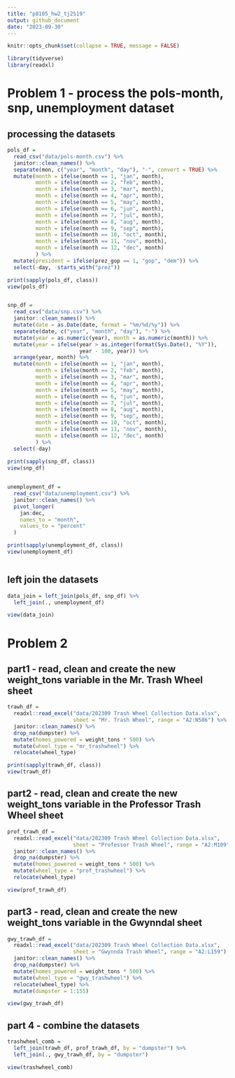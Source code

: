 ```yaml
---
title: "p8105_hw2_tj2519"
output: github_document
date: "2023-09-30"
---
```


```r
knitr::opts_chunk$set(collapse = TRUE, message = FALSE)
```

```r
library(tidyverse)
library(readxl)
```


# Problem 1 - process the pols-month, snp, unemployment dataset
## processing the datasets
```r
pols_df = 
  read_csv("data/pols-month.csv") %>% 
  janitor::clean_names() %>% 
  separate(mon, c("year", "month", "day"), "-", convert = TRUE) %>% 
  mutate(month = ifelse(month == 1, "jan", month),
         month = ifelse(month == 2, "feb", month),
         month = ifelse(month == 3, "mar", month),
         month = ifelse(month == 4, "apr", month),
         month = ifelse(month == 5, "may", month),
         month = ifelse(month == 6, "jun", month),
         month = ifelse(month == 7, "jul", month),
         month = ifelse(month == 8, "aug", month),
         month = ifelse(month == 9, "sep", month),
         month = ifelse(month == 10, "oct", month),
         month = ifelse(month == 11, "nov", month),
         month = ifelse(month == 12, "dec", month)
         ) %>% 
  mutate(president = ifelse(prez_gop == 1, "gop", "dem")) %>% 
  select(-day, -starts_with("prez"))

print(sapply(pols_df, class))
view(pols_df)


snp_df = 
  read_csv("data/snp.csv") %>% 
  janitor::clean_names() %>% 
  mutate(date = as.Date(date, format = "%m/%d/%y")) %>% 
  separate(date, c("year", "month", "day"), "-") %>% 
  mutate(year = as.numeric(year), month = as.numeric(month)) %>% 
  mutate(year = ifelse(year > as.integer(format(Sys.Date(), "%Y")), 
                       year - 100, year)) %>% 
  arrange(year, month) %>% 
  mutate(month = ifelse(month == 1, "jan", month),
         month = ifelse(month == 2, "feb", month),
         month = ifelse(month == 3, "mar", month),
         month = ifelse(month == 4, "apr", month),
         month = ifelse(month == 5, "may", month),
         month = ifelse(month == 6, "jun", month),
         month = ifelse(month == 7, "jul", month),
         month = ifelse(month == 8, "aug", month),
         month = ifelse(month == 9, "sep", month),
         month = ifelse(month == 10, "oct", month),
         month = ifelse(month == 11, "nov", month),
         month = ifelse(month == 12, "dec", month)
         ) %>%
  select(-day)
  
print(sapply(snp_df, class))
view(snp_df)


unemployment_df = 
  read_csv("data/unemployment.csv") %>% 
  janitor::clean_names() %>% 
  pivot_longer(
    jan:dec,
    names_to = "month",
    values_to = "percent"
  )

print(sapply(unemployment_df, class))  
view(unemployment_df)



```

## left join the datasets
```r
data_join = left_join(pols_df, snp_df) %>% 
  left_join(., unemployment_df)

view(data_join)
```



# Problem 2 
## part1 - read, clean and create the new weight_tons variable in the Mr. Trash Wheel sheet
```r
trawh_df = 
  readxl::read_excel("data/202309 Trash Wheel Collection Data.xlsx", 
                     sheet = "Mr. Trash Wheel", range = "A2:N586") %>% 
  janitor::clean_names() %>% 
  drop_na(dumpster) %>% 
  mutate(homes_powered = weight_tons * 500) %>% 
  mutate(wheel_type = "mr_trashwheel") %>% 
  relocate(wheel_type)

print(sapply(trawh_df, class))
view(trawh_df)
```

## part2 -  read, clean and create the new weight_tons variable in the Professor Trash Wheel sheet
```r
prof_trawh_df = 
  readxl::read_excel("data/202309 Trash Wheel Collection Data.xlsx", 
                     sheet = "Professor Trash Wheel", range = "A2:M109") %>%
  janitor::clean_names() %>%
  drop_na(dumpster) %>% 
  mutate(homes_powered = weight_tons * 500) %>% 
  mutate(wheel_type = "prof_trashwheel") %>% 
  relocate(wheel_type)

view(prof_trawh_df) 
```

## part3 -  read, clean and create the new weight_tons variable in the  Gwynndal sheet
```r
gwy_trawh_df = 
  readxl::read_excel("data/202309 Trash Wheel Collection Data.xlsx", 
                     sheet = "Gwynnda Trash Wheel", range = "A2:L159") %>%
  janitor::clean_names() %>%
  drop_na(dumpster) %>% 
  mutate(homes_powered = weight_tons * 500) %>% 
  mutate(wheel_type = "gwy_trashwheel") %>% 
  relocate(wheel_type) %>% 
  mutate(dumpster = 1:155)

view(gwy_trawh_df) 
```

## part 4 - combine the datasets
```r
trashwheel_comb =
  left_join(trawh_df, prof_trawh_df, by = "dumpster") %>% 
  left_join(., gwy_trawh_df, by = "dumpster")

view(trashwheel_comb)
```

